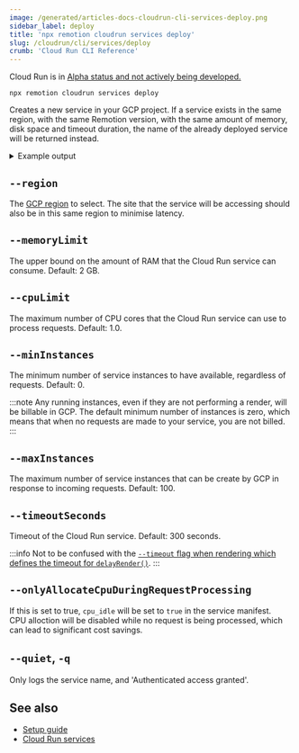 ```yaml
---
image: /generated/articles-docs-cloudrun-cli-services-deploy.png
sidebar_label: deploy
title: 'npx remotion cloudrun services deploy'
slug: /cloudrun/cli/services/deploy
crumb: 'Cloud Run CLI Reference'
---
```


<ExperimentalBadge>
  <p>
    Cloud Run is in <a href="/docs/cloudrun/status">Alpha status and not actively being developed.</a>
  </p>
</ExperimentalBadge>

```
npx remotion cloudrun services deploy
```

Creates a new service in your GCP project. If a service exists in the same region, with the same Remotion version, with the same amount of memory, disk space and timeout duration, the name of the already deployed service will be returned instead.

<details>
  <summary>Example output</summary>
  <pre>
    Validating Deployment of Cloud Run Service:
    <br />
    <br />
    Remotion Version: 3.3.95
    <br />
    Memory Limit: 2Gi
    <br />
    CPU Limit: 1.0
    <br />
    Timeout: 300
    <br />
    Project Name: remotion-example
    <br />
    Region: us-east1
    <br />
    <br />
    Deploying Cloud Run Service...
    <br />
    <br />
    <br />
    Cloud Run Deployed!
    <br />
    <br />
    Service name: remotion--3-3-95--mem512mi--cpu2--t-1200
    <br />
    Version: 3.3.95
    <br />
    CPU Limit: 2<br />
    Memory Limit: 512Mi
    <br />
    Timeout: 1200sec
    <br />
    Region: us-east1
    <br />
    Service URL: https://remotion--3-3-95--mem512mi--cpu2--t-1200-1a2b3c4d5e-ue.a.run.app
    <br />
    GCP Console URL: https://console.cloud.google.com/run/detail/us-east1/remotion--3-3-95--mem512mi--cpu2--t-1200/logs
    <br />
    <br />
  </pre>
</details>

## `--region`

The [GCP region](/docs/cloudrun/region-selection) to select. The site that the service will be accessing should also be in this same region to minimise latency.

## `--memoryLimit`

The upper bound on the amount of RAM that the Cloud Run service can consume. Default: 2 GB.

## `--cpuLimit`

The maximum number of CPU cores that the Cloud Run service can use to process requests. Default: 1.0.

## `--minInstances`

The minimum number of service instances to have available, regardless of requests. Default: 0.

:::note
Any running instances, even if they are not performing a render, will be billable in GCP. The default minimum number of instances is zero, which means that when no requests are made to your service, you are not billed.
:::

## `--maxInstances`

The maximum number of service instances that can be create by GCP in response to incoming requests. Default: 100.

## `--timeoutSeconds`

Timeout of the Cloud Run service. Default: 300 seconds.

:::info
Not to be confused with the [`--timeout` flag when rendering which defines the timeout for `delayRender()`](/docs/cli/render#--timeout).
:::

## `--onlyAllocateCpuDuringRequestProcessing`<AvailableFrom v="4.0.221" />

If this is set to true, `cpu_idle` will be set to `true` in the service manifest.  
CPU alloction will be disabled while no request is being processed, which can lead to significant cost savings.

## `--quiet`, `-q`

Only logs the service name, and 'Authenticated access granted'.

## See also

- [Setup guide](/docs/cloudrun/setup)
- [Cloud Run services](/docs/cloudrun/cli/services)
